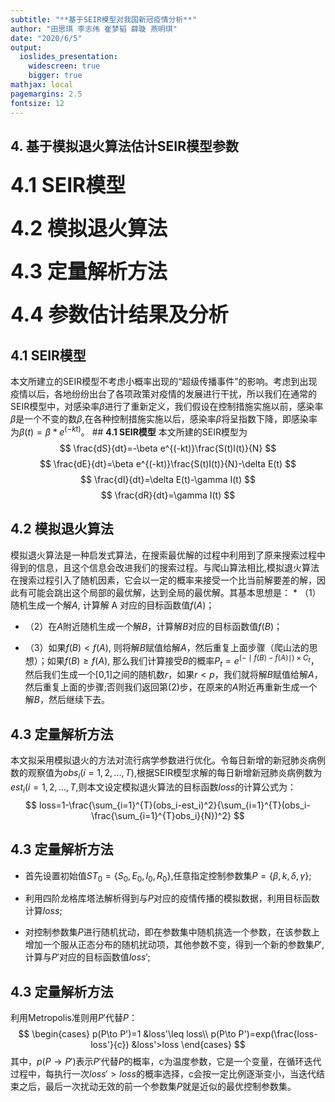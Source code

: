 ```yaml
---
subtitle: "**基于SEIR模型对我国新冠疫情分析**"
author: "田思琪 李志伟 崔梦韬 薛璇 燕明琪"
date: "2020/6/5"
output:
  ioslides_presentation: 
    widescreen: true
    bigger: true
mathjax: local
pagemargins: 2.5
fontsize: 12
---
```



## 4. 基于模拟退火算法估计SEIR模型参数

### <font size=6>**4.1 SEIR模型**</font>

### <font size=6>**4.2 模拟退火算法**</font>

### <font size=6>**4.3 定量解析方法**</font>

### <font size=6>**4.4 参数估计结果及分析**</font>

## **4.1 SEIR模型**
本文所建立的SEIR模型不考虑小概率出现的“超级传播事件”的影响。考虑到出现疫情以后，各地纷纷出台了各项政策对疫情的发展进行干扰，所以我们在通常的SEIR模型中，对感染率$\beta$进行了重新定义，我们假设在控制措施实施以前，感染率$\beta$是一个不变的数$\beta$,在各种控制措施实施以后，感染率$\beta$将呈指数下降，即感染率为$\beta(t)=\beta*e^{(-kt)}$。
## **4.1 SEIR模型**
本文所建的SEIR模型为
$$
\frac{dS}{dt}=-\beta e^{(-kt)}\frac{S(t)I(t)}{N}
$$
$$
\frac{dE}{dt}=\beta e^{(-kt)}\frac{S(t)I(t)}{N}-\delta E(t)
$$
$$
\frac{dI}{dt}=\delta E(t)-\gamma I(t)
$$
$$
\frac{dR}{dt}=\gamma I(t)
$$

## **4.2 模拟退火算法**
模拟退火算法是一种启发式算法，在搜索最优解的过程中利用到了原来搜索过程中得到的信息，且这个信息会改进我们的搜索过程。与爬山算法相比,模拟退火算法在搜索过程引入了随机因素，它会以一定的概率来接受一个比当前解要差的解，因此有可能会跳出这个局部的最优解，达到全局的最优解。其基本思想是：
* （1）随机生成一个解$A$, 计算解 A 对应的目标函数值$f(A)$；

* （2）在$A$附近随机生成一个解$B$，计算解$B$对应的目标函数值$f(B)$；

* （3）如果$f(B)<f(A)$, 则将解$B$赋值给解$A$，然后重复上面步骤（爬山法的思想）；如果$f(B)\geq f(A)$, 那么我们计算接受$B$的概率$P_t=e^{(-\mid f(B)-f(A)\mid)\times C_t}$，然后我们生成一个[0,1]之间的随机数$r$，如果$r<p$，我们就将解$B$赋值给解$A$，然后重复上面的步骤;否则我们返回第(2)步，在原来的$A$附近再重新生成一个解$B$，然后继续下去。

## **4.3 定量解析方法**
本文拟采用模拟退火的方法对流行病学参数进行优化。令每日新增的新冠肺炎病例数的观察值为$obs_i(i=1,2,...,T)$,根据SEIR模型求解的每日新增新冠肺炎病例数为$est_i(i=1,2,...,T$,则本文设定模拟退火算法的目标函数$loss$的计算公式为：
$$
loss=1-\frac{\sum_{i=1}^{T}(obs_i-est_i)^2}{\sum_{i=1}^{T}(obs_i-\frac{\sum_{i=1}^{T}obs_i}{N})^2}
$$

## **4.3 定量解析方法**
* 首先设置初始值$ST_0=\{S_0,E_0,I_0,R_0\}$,任意指定控制参数集$P=\{\beta,k,\delta,\gamma\}$;
 
* 利用四阶龙格库塔法解析得到与$P$对应的疫情传播的模拟数据，利用目标函数计算$loss$;
 
* 对控制参数集$P$进行随机扰动，即在参数集中随机挑选一个参数，在该参数上增加一个服从正态分布的随机扰动项，其他参数不变，得到一个新的参数集$P'$,计算与$P'$对应的目标函数值$loss'$;


## **4.3 定量解析方法**
利用Metropolis准则用$P'$代替$P$：
$$
\begin{cases}
p(P\to P')=1 &loss'\leq loss\\
p(P\to P')=exp(\frac{loss-loss'}{c}) &loss'>loss
\end{cases}
$$
其中，$p(P\to P')$表示$P'$代替$P$的概率，c为温度参数，它是一个变量，在循环迭代过程中，每执行一次$loss'>loss$的概率选择，c会按一定比例逐渐变小，当迭代结束之后，最后一次扰动无效的前一个参数集$P$就是近似的最优控制参数集。





